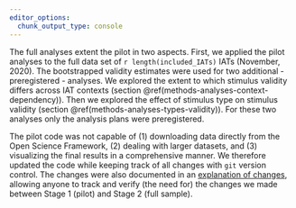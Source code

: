 ```yaml
---
editor_options: 
  chunk_output_type: console
---
```

<!--
################################################################################
################################################################################
### LICENSE:                                                                 ###
### This code is available under a CC BY-NC-SA 4.0 license                   ###
### https://creativecommons.org/licenses/by-nc-sa/4.0/                       ###
###                                                                          ###
### BY  – Credit must be given to the creator                                ###
### NC  – Only noncommercial uses of the work are permitted                  ###
### SA  – Adaptations must be shared under the same terms                    ###
################################################################################
################################################################################
-->

The full analyses extent the pilot in two aspects. First, we applied the pilot analyses to the full data set of `r length(included_IATs)` IATs (November, 2020). The bootstrapped validity estimates were used for two additional - preregistered - analyses. We explored the extent to which stimulus validity differs across IAT contexts (section \@ref(methods-analyses-context-dependency)). Then we explored the effect of stimulus type on stimulus validity (section \@ref(methods-analyses-types-validity)). For these two analyses only the analysis plans were preregistered.

The pilot code was not capable of (1) downloading data directly from the Open Science Framework, (2) dealing with larger datasets, and (3) visualizing the final results in a comprehensive manner. We therefore updated the code while keeping track of all changes with `git` version control. The changes were also documented in an [explanation of changes](https://osf.io/dw23y/?view_only=25b62f307a1349e7883549b473091483), allowing anyone to track and verify (the need for) the changes we made between Stage 1 (pilot) and Stage 2 (full sample).

